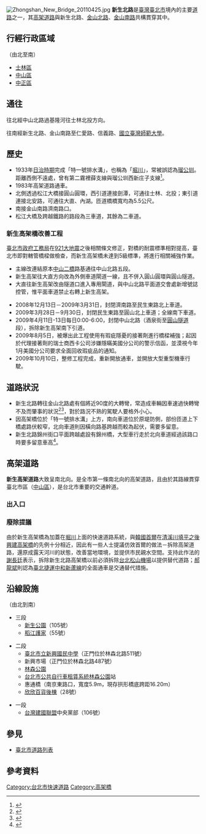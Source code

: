 {{Otheruses|subject=[[臺北市|臺北市]]的新生高架道路|other=[[高雄市|高雄市]]的同名高架道路|新生路 (高雄市)#高架道路|新生路 (高雄市)}}
[[File:Zhongshan_New_Bridge_20110425.jpg|thumb]]
'''新生北路'''是[[臺灣|臺灣]][[臺北市|臺北市]]境內的主要[[道路|道路]]之一，其[[#高架道路|高架道路]]與新生北路、[[金山北路|金山北路]]、[[金山南路|金山南路]]共構貫穿其中。

== 行經行政區域 ==
（由北至南）
*[[士林區|士林區]]
*[[中山區_(臺北市)|中山區]] 
*[[中正區_(臺北市)|中正區]]

== 通往 ==
往北經中山北路過基隆河往士林北投方向。

往南經新生北路、金山南路至仁愛路、信義路、[[國立臺灣師範大學|國立臺灣師範大學]]。

== 歷史 ==
*1933年[[台灣日治時期|日治時期]]完成「特一號排水溝」，也稱為「[[堀川|堀川]]」，常被誤認為[[瑠公圳|瑠公圳]]。距離西側不遠處，曾有第二霧裡薛支線與瑠公圳西新庄子支線<ref>{{Cite book| url=https://www.google.com/maps/d/viewer?mid=1dakBjsPM-rVzhrgsZsd4dvVYSQo&ll=25.003698272802396%2C121.55647368515008&z=13| title=大台北地區水圳、溝渠| accessdate=2019-01-09| archive-date=2019-05-02| archive-url=https://web.archive.org/web/20190502092245/https://www.google.com/maps/d/viewer?mid=1dakBjsPM-rVzhrgsZsd4dvVYSQo&ll=25.003698272802396%2C121.55647368515008&z=13| dead-url=no}}</ref>。
*1983年高架道路通車。
*北側透過松江大橋接圓山圓環，西引道連接劍潭，可通往士林、北投；東引道連接北安路，可通往大直、內湖。匝道橋橋寬均為5.5公尺。
*南接金山南路濟南路口。
*松江大橋及跨越鐵路的路段為三車道，其餘為二車道。

=== 新生高架橋改善工程 ===
[[臺北市政府工務局|臺北市政府工務局]]在[[921大地震|921大地震]]之後相關條文修正，對橋的耐震標準相對提高，臺北市即對轄管橋樑做檢查，而新生高架橋未達到5級標準，將進行相關補強作業。

*主線改連結原本[[中山橋_(台北市)|中山二橋]]路基通往中山北路五段。
*新生高架往大直方向改為外側車道閘道一線，且不併入圓山圓環與圓山隧道。
*大直往新生高架改由隧道口進入專用閘道，與中山北路平面道交會處新增號誌控管，惟平面車道禁止右轉上新生高架。

*2008年12月13日－2009年3月31日，封閉濟南路至民生東路北上車道。
*2009年3月28日－9月30日，封閉民生東路至圓山北上車道；全線南下車道。
*2009年4月11日-13日每日0:00-6:00，封閉中山北路（酒泉街至[[圓山隧道|圓山隧道]]段），拆除新生高架南下引道。
*2009年8月5日，被爆出此工程使用有瑕疵隱憂的接著劑進行橋樑補強；起因於代理接著劑的瑞士商西卡公司涉嫌隱瞞美國分公司的警示信函，並漠視今年1月美國分公司要求全面回收瑕疵品的通知。
*2009年10月10日，整修工程完成，重新開放通車，並開放大型重型機車行駛。

== 道路狀況 ==
*新生北路轉往金山北路處有個將近90度的大轉彎，常造成車輛因車速過快轉彎不及而肇事的狀況<ref>{{Cite book| last=劉慶侯| url=http://news.ltn.com.tw/news/society/breakingnews/1623691| title=新生高架致命彎道 小轎車翻越對向車道3傷| work=自由時報| date=2016-03-07| accessdate=2019-01-10| archive-date=2019-05-03| archive-url=https://web.archive.org/web/20190503013356/https://news.ltn.com.tw/news/society/breakingnews/1623691| dead-url=no}}</ref><ref>{{Cite book| last=許正宏| url=https://video.udn.com/news/451934| title=新生高架橋車禍 自小客險撞入民宅| work=聯合影音| date=2016-03-07| accessdate=2019-01-10| archive-date=2019-05-02| archive-url=https://web.archive.org/web/20190502102458/https://video.udn.com/news/451934| dead-url=no}}</ref>，對於路況不熟的駕駛人要格外小心。
*因高架橋位於「特一號排水溝」上方，南向車道位於原堤防側，部份匝道上下橋處路伏較窄，北向車道則因橫向路基跨越而較為起伏，需要多留意。
*新生北路錦州街口平面跨越處設有錦州橋，大型車行走於北向車道經過該路口時要多留意車高<ref>{{Cite book| url=https://www.ettoday.net/news/20150327/484833.htm| title=1年12起車禍！遊覽車強過錦州橋涵洞　車頂掀、乘客傷| work=ETtoday新聞雲| date=2015-03-27| accessdate=2019-01-10| archive-date=2019-05-02| archive-url=https://web.archive.org/web/20190502101949/https://www.ettoday.net/news/20150327/484833.htm| dead-url=no}}</ref>。

== 高架道路 ==
{{Otheruses|subject=[[臺北市|臺北市]]的新生高架道路|other=[[高雄市|高雄市]]的同名高架道路|新生路 (高雄市)}}
{{Infobox TwRoad2|
|name=新生高架道路
|enname=XinSheng Expressway
|level=市區快速道路
|length=3.91
|lastext=1983年
|speedhigh=60-70
|start=[[中山北路_(台北市)|中山北路四段]]通河街口
|end=[[金山南路|金山南路]]濟南路口
|img=Xinshen North Road Birdview 20101114a.JPG
}}
'''新生高架道路'''大致呈南北向。是全市第一條南北向的高架道路，且由於其路線貫穿臺北市區（[[中山區_(臺北市)|中山區]]），是台北市重要的交通幹道。
=== 出入口 ===
{{台灣公路表頭|d||新生高架道路}}
{{台灣公路匝道|0.0|圓山端|直接式|1983年|[[中山北路_(臺北市)|中山北路四段]]|[[士林區|士林區]]、[[北投區|北投區]]|{{Fontcolor|gray|公路起點}}|{{Fontcolor|gray|公路終點}}}}
{{台灣公路快速道路出口||大直|匝道|1983年|[[北安路_(台北市)|北安路]]|[[內湖區|內湖區]]|{{Fontcolor|gray|（僅北上出口）}}|大直 北安路}}
{{台灣公路快速道路出口||民族東路|匝道|1983年|[[民族東路|民族東路]]、濱江街|[[中山區_(台北市)|中山區]]|民族東路 濱江街|{{Fontcolor|gray|（無北出匝道）}}}}
{{台灣公路快速道路出口||民生東路|匝道|1983年|[[民生東路|民生東路二段]]|中山區|{{Fontcolor|gray|（僅北上出口）}}|民生東路}}
{{台灣公路快速道路出口||長春路|匝道|1983年|[[長春路|長春路]]|中山區|長春路|{{Fontcolor|gray|（僅南下出口）}}}}
{{台灣公路快速道路出口||長安東路|匝道|1983年|[[長安東路|長安東路二段]]、[[南京東路|南京東路二段]]|中山區|長安東路|長安東路 南京東路}}
{{台灣公路快速道路出口||八德路|匝道|1983年|[[八德路_(臺北市)|八德路二段]]、[[File:TW_PHW5.svg|20px]][[忠孝東路|忠孝東路三段]]|中山區|八德路 忠孝東路|{{Fontcolor|gray|（僅南出北入）}}}}
{{台灣公路匝道|3.9|金山南路端|直接式|1983年|[[金山南路|金山南路一段]]|[[中正區_(台北市)|中正區]]|{{Fontcolor|gray|公路終點}}|{{Fontcolor|gray|公路起點}}}}
{{End}}

=== 廢除提議 ===
由於新生高架橋為加蓋在[[堀川|堀川]]上面的快速道路系統，與[[韓國|韓國]][[首爾|首爾]]在[[清溪川|清溪川]][[清溪高架道路|填平之後興建高架橋]]的先例十分相近，因此有一些人士提議仿效首爾的做法－拆除高架道路，還原成露天河川的狀態，改善當地環境，並提供市民親水空間。支持此作法的[[謝長廷|謝長廷]]表示，拆除新生北路高架橋以前必須拆除[[台北松山機場|台北松山機場]]以提供替代道路；[[郝龍斌|郝龍斌]]則認為[[臺北捷運|臺北捷運]][[中和新蘆線|中和新蘆線]]的全面通車是交通替代措施。

== 沿線設施 ==
（由北到南）

*三段
**[[新生公園|新生公園]]（105號）
**[[臺北市私立稻江高級護理家事職業學校|稻江護家]]（55號）

*二段
**[[臺北市立新興國民中學|臺北市立新興國民中學]]（正門位於林森北路511號）
**新興市場（正門位於林森北路487號）
**[[林森公園|林森公園]]
**[[台北市公共自行車租賃系統|台北市公共自行車租賃系統]][[林森公園|林森公園]]站
**惠通橋（南京東路口，寬度5.9m，現存拱形橋底跨距16.20m）
**[[欣欣百貨|欣欣百貨後棟]]（28號）

*一段
**[[台灣建國聯盟|台灣建國聯盟]]中央黨部（106號）

== 參見 ==
*[[臺北市道路列表|臺北市道路列表]]

== 參考資料 ==
{{reflist}}
{{臺北市重要道路}}
{{臺北公路網}}
{{台北市快速道路}}

[[Category:台北市快速道路|Category:台北市快速道路]]
[[Category:高架橋|Category:高架橋]]